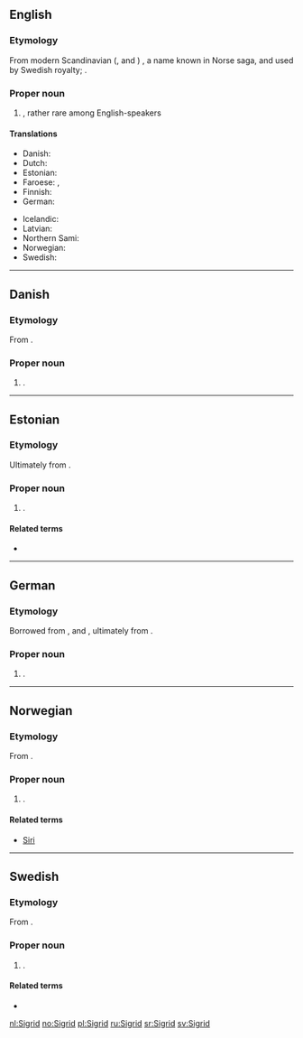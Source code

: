 ==English==
{{wikipedia|lang=en}}

===Etymology===
From modern Scandinavian ({{etyl|sv|en}}, {{etyl|no|en}} and {{etyl|da|en}}) {{m|sv|Sigrid}}, a name known in Norse saga, and used by Swedish royalty; {{etyl|non|en}} {{m|non|Sigríðr}}.

===Proper noun===
{{en-proper noun}}

# {{given name|female|from=Germanic}}, rather rare among English-speakers

====Translations====
{{trans-top|female given name}}
* Danish: {{t|da|Sigrid}}
* Dutch: {{t+|nl|Sigrid}}
* Estonian: {{t+|et|Siiri}}
* Faroese: {{t|fo|Sigrið|f}}, {{t|fo|Sirið|f}}
* Finnish: {{t+|fi|Siiri}}
* German: {{t|de|Sigrid}}
{{trans-mid}}
* Icelandic: {{t+|is|Sigríður}}
* Latvian: {{t|lv|Zigrīda|f}}
* Northern Sami: {{t|se|Sire}}
* Norwegian: {{t+|no|Sigrid}}
* Swedish: {{t+|sv|Sigrid}}
{{trans-bottom}}

----

==Danish==
{{wikipedia|lang=da}}

===Etymology===
From {{etyl|non|da}} {{m|non|Sigríðr}}.

===Proper noun===
{{head|da|proper noun}}

# {{given name|female|lang=da}}.

----

==Estonian==

===Etymology===
Ultimately from {{etyl|non|et}} {{m|non|Sigríðr}}.

===Proper noun===
{{head|et|proper noun}}

# {{given name|female|lang=et}}.

====Related terms====
* {{l|et|Siiri}}

----

==German==
{{wikipedia|lang=de}}

===Etymology===
Borrowed from {{etyl|sv|de}}, {{etyl|da|de}} and {{etyl|no|de}} {{m|sv|Sigrid}}, ultimately from {{etyl|non|de}} {{m|non|Sigríðr}}.

===Proper noun===
{{head|de|proper noun}}

# {{given name|female|lang=de}}.

----

==Norwegian==
{{wikipedia|lang=nb}}
{{wikipedia|lang=nn}}

===Etymology===
From {{etyl|non|no}} {{m|non|Sigríðr}}.

===Proper noun===
{{head|no|proper noun}}

# {{given name|female|lang=no}}.

====Related terms====
* [[Siri]]

----

==Swedish==
{{wikipedia|lang=sv}}

===Etymology===
From {{etyl|non|sv}} {{m|non|Sigríðr}}.

===Proper noun===
{{head|sv|proper noun}}

# {{given name|female|lang=sv}}.

====Related terms====
* {{l|sv|Siri}}

[[nl:Sigrid]]
[[no:Sigrid]]
[[pl:Sigrid]]
[[ru:Sigrid]]
[[sr:Sigrid]]
[[sv:Sigrid]]